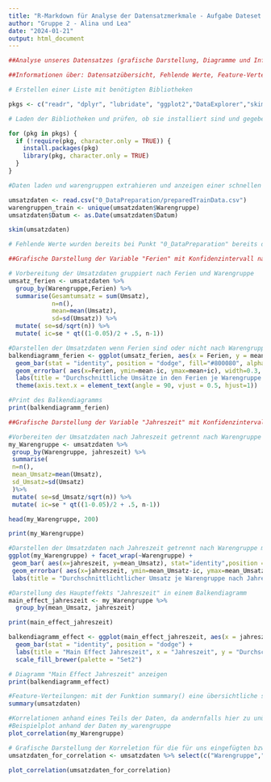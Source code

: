 ```yaml
---
title: "R-Markdown für Analyse der Datensatzmerkmale - Aufgabe Dateset Characterisristics"
author: "Gruppe 2 - Alina und Lea"
date: "2024-01-21"
output: html_document
---
```


```r
##Analyse unseres Datensatzes (grafische Darstellung, Diagramme und Informationstabellen um Hauptmerkmale des Datensatzes zusammenzufassen)

##Informationen über: Datensatzübersicht, Fehlende Werte, Feature-Verteilungen, Korrelationen
```

```r
# Erstellen einer Liste mit benötigten Bibliotheken

pkgs <- c("readr", "dplyr", "lubridate", "ggplot2","DataExplorer","skimr")

# Laden der Bibliotheken und prüfen, ob sie installiert sind und gegebendenfalls installieren

for (pkg in pkgs) {
  if (!require(pkg, character.only = TRUE)) {
    install.packages(pkg)
    library(pkg, character.only = TRUE)
  }
}
```

```r
#Daten laden und warengruppen extrahieren und anzeigen einer schnellen Datenübersicht der eingelesenen Daten mit skim

umsatzdaten <- read.csv("0_DataPreparation/preparedTrainData.csv")
warengruppen_train <- unique(umsatzdaten$Warengruppe)
umsatzdaten$Datum <- as.Date(umsatzdaten$Datum)

skim(umsatzdaten)

```

```r
# Fehlende Werte wurden bereits bei Punkt "0_DataPreparation" bereits durch andere Werte ersetzt, wodurch jetzt hier keine fehlenden Werte mehr ersetzt werden müssen. Dies wurde mit der VIM Funktion bereit im Preperation Skript grafisch geprüft. Und hier konnte man auch anhand der skim-Übersicht gut sehen, dass keine fehlenden Werte mehr im Datensatz vorhanden sind.
```

```r
##Grafische Darstellung der Variable "Ferien" mit Konfidenzintervall nach Warengruppe

# Vorbereitung der Umsatzdaten gruppiert nach Ferien und Warengruppe
umsatz_ferien <- umsatzdaten %>%
  group_by(Warengruppe,Ferien) %>%
  summarise(Gesamtumsatz = sum(Umsatz),
            n=n(), 
            mean=mean(Umsatz),
            sd=sd(Umsatz)) %>%
  mutate( se=sd/sqrt(n)) %>%
  mutate( ic=se * qt((1-0.05)/2 + .5, n-1))

#Darstellen der Umsatzdaten wenn Ferien sind oder nicht nach Warengruppe mit Konfidenzintervall
balkendiagramm_ferien <- ggplot(umsatz_ferien, aes(x = Ferien, y = mean)) + facet_wrap(~Warengruppe)+
  geom_bar(stat = "identity", position = "dodge", fill="#800080", alpha=0.7)+
  geom_errorbar( aes(x=Ferien, ymin=mean-ic, ymax=mean+ic), width=0.3, colour="orange", alpha=0.9, linewidth=1.0)+
  labs(title = "Durchschnittliche Umsätze in den Ferien je Warengruppe mit Konfidenzintervall", x = "Ferien", y = "Durchschnittlicher Umsatz")+
  theme(axis.text.x = element_text(angle = 90, vjust = 0.5, hjust=1))

#Print des Balkendiagramms
print(balkendiagramm_ferien)

```

```r
##Grafische Darstellung der Variable "Jahreszeit" mit Konfidenzintervall nach Warengruppe

#Vorbereiten der Umsatzdaten nach Jahreszeit getrennt nach Warengruppe
my_Warengruppe <- umsatzdaten %>%
 group_by(Warengruppe, jahreszeit) %>%
 summarise(
 n=n(),
 mean_Umsatz=mean(Umsatz),
 sd_Umsatz=sd(Umsatz)
 )%>%
 mutate( se=sd_Umsatz/sqrt(n)) %>%
 mutate( ic=se * qt((1-0.05)/2 + .5, n-1)) 

head(my_Warengruppe, 200)

print(my_Warengruppe)

#Darstellen der Umsatzdaten nach Jahreszeit getrennt nach Warengruppe mit Konfidenzintervall 
ggplot(my_Warengruppe) + facet_wrap(~Warengruppe) +
 geom_bar( aes(x=jahreszeit, y=mean_Umsatz), stat="identity",position = "dodge", fill="#800080", alpha=0.7) +
 geom_errorbar( aes(x=jahreszeit, ymin=mean_Umsatz-ic, ymax=mean_Umsatz+ic), width=0.3, colour="orange", alpha=0.9, linewidth=1.0) +
 labs(title = "Durchschnittlichtlicher Umsatz je Warengruppe nach Jahrenzeit mit Konfidenzintervall", x = "Jahreszeit", y = "Durchschnittlicher Umsatz", fill="Jahreszeit")  + theme(axis.text.x = element_text(angle = 90, hjust = 1))
```

```r
#Darstellung des Haupteffekts "Jahreszeit" in einem Balkendiagramm
main_effect_jahreszeit <- my_Warengruppe %>%
  group_by(mean_Umsatz, jahreszeit)

print(main_effect_jahreszeit)

balkendiagramm_effect <- ggplot(main_effect_jahreszeit, aes(x = jahreszeit, y = mean_Umsatz, fill = jahreszeit)) +
  geom_bar(stat = "identity", position = "dodge") +
  labs(title = "Main Effect Jahreszeit", x = "Jahreszeit", y = "Durchschnittlicher Umsatz", fill="Jahreszeit") +
  scale_fill_brewer(palette = "Set2")

# Diagramm "Main Effect Jahreszeit" anzeigen
print(balkendiagramm_effect)

```

```r
#Feature-Verteilungen: mit der Funktion summary() eine übersichtliche statistische Zusammenfassung jedes Merkmals in den umsatzdaten  
summary(umsatzdaten)

```

```r
#Korrelationen anhand eines Teils der Daten, da andernfalls hier zu unübersichtlich 
#Beispielplot anhand der Daten my_warengruppe
plot_correlation(my_Warengruppe)

# Grafische Darstellung der Korreletion für die für uns eingefügten bzw. als relevant aus dem Trainingsdatensatz erachteten Variablen - bei noch mehr Variablen wäre es zu unübersichtlich 
umsatzdaten_for_correlation <- umsatzdaten %>% select(c("Warengruppe","Umsatz","Bewoelkung","wochentag","jahreszeit","Temperatur","KielerWoche","Feiertag","Ferien"))

plot_correlation(umsatzdaten_for_correlation)

```

